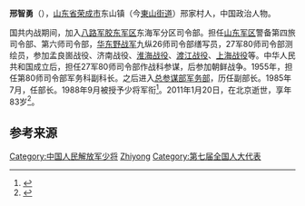 '''邢智勇'''（{{bd|1928年|7月|2011年|1月20日}}），[[山东省|山东省]][[荣成市|荣成市]]东山镇（今[[东山街道_(荣成市)|東山街道]]）邢家村人，中国政治人物。

国共内战期间，加入[[八路军|八路军]][[胶东军区|胶东军区]]东海军分区司令部。担任[[山东军区|山东军区]]警备第四旅司令部、第六师司令部，[[华东野战军|华东野战军]]九纵26师司令部缮写员，27军80师司令部测绘员，参加孟良崮战役、济南战役、[[淮海战役|淮海战役]]、[[渡江战役|渡江战役]]、[[上海战役|上海战役]]等。中华人民共和国成立后，担任27军80师司令部作战科参谋，后参加朝鲜战争。1955年，担任第80师司令部军务科副科长。之后进入[[总参谋部军务部|总参谋部军务部]]，历任副部长。1985年7月，任部长。1988年9月被授予少将军衔<ref>{{cite news|title=荣成籍将军-邢智勇|url=http://www.sd.xinhuanet.com/wq/2010-01/25/content_18859401.htm|accessdate=2014-12-19|newspaper=新华网|deadurl=yes|archiveurl=https://web.archive.org/web/20141219191557/http://www.sd.xinhuanet.com/wq/2010-01/25/content_18859401.htm|archivedate=2014-12-19}}</ref>。2011年1月20日，在北京逝世，享年83岁<ref>{{cite news|title=邢智勇同志逝世|url=http://mil.news.sina.com.cn/2011-05-14/0406647043.html|accessdate=2014-12-19|newspaper=新浪网|archive-date=2016-03-04|archive-url=https://web.archive.org/web/20160304092644/http://mil.news.sina.com.cn/2011-05-14/0406647043.html|dead-url=no}}</ref>。

== 参考来源 ==
{{reflist}}
{{start box}}
{{s-mil}}
{{s-before|[[邢永宁|邢永宁]]}}
{{s-title|[[中国人民解放军总参谋部军务部|中国人民解放军总参谋部军务部]]部长|1985年7月-1989年6月}} 
{{s-after|[[曹刚川|曹刚川]]}}
{{end box}}
{{中国军事人物小作品}}

[[Category:中国人民解放军少将|Category:中国人民解放军少将]]
[[Category:邢姓|Zhiyong]]
[[Category:第七届全国人大代表|Category:第七届全国人大代表]]